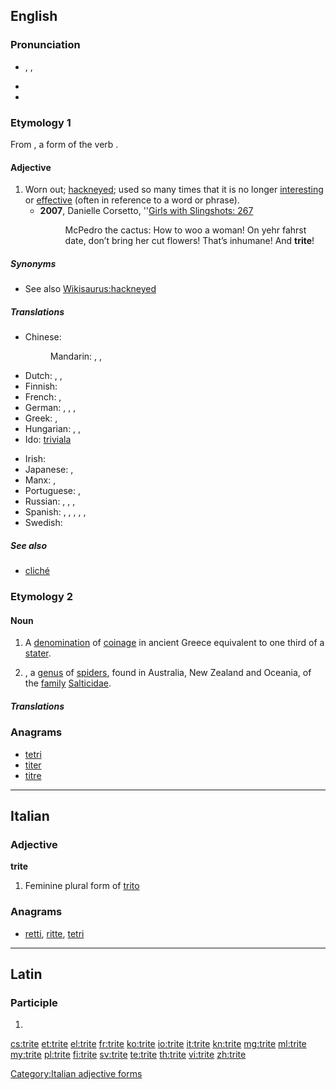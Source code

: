 {{also|Trite}}
==English==

===Pronunciation===
* {{enPR|trīt}}, {{IPA|/traɪt/}}, {{X-SAMPA|/traIt/}}
* {{audio|en-us-trite.ogg|Audio (US)}}
* {{rhymes|aɪt}}

===Etymology 1===
From {{etyl|la|en}} {{term|tritus|lang=la}}, a form of the verb {{term|terere||to rub or wear|lang=la}}.

====Adjective====
{{en-adj|er}}

# Worn out; [[hackneyed]]; used so many times that it is no longer [[interesting]] or [[effective]] (often in reference to a word or phrase).
#* '''2007''', Danielle Corsetto, ''[http://www.girlswithslingshots.com/comic/gws267/ Girls with Slingshots: 267]
#*: McPedro the cactus: How to woo a woman!  On yehr fahrst date, don’t bring her cut flowers!  That’s inhumane!  And '''trite'''!

=====Synonyms=====
* See also [[Wikisaurus:hackneyed]]

=====Translations=====
{{trans-top|worn out; hackneyed; used so many times that it is no longer interesting or effective}}
* Chinese:
*: Mandarin: {{t|cmn|陳腐|sc=Hani}}, {{t|cmn|陈腐|tr=chénfǔ|sc=Hani}}, {{t|cmn|平凡|tr=píngfán|sc=Hani}}
* Dutch: {{t+|nl|versleten}}, {{t+|nl|afgezaagd}}, {{t+|nl|banaal}}
* Finnish: {{t-|fi|kulunut}}
* French: {{t+|fr|banal}}, {{t+|fr|trivial}}
* German: {{t+|de|banal}}, {{t+|de|platt}}, {{t-|de|nichtssagend}}, {{t+|de|abgedroschen}}
* Greek: {{t+|el|τετριμμένος|m|tr=tetrimménos|sc=Grek}}, {{t+|el|κοινότοπος|m|tr=koinótopos|sc=Grek}}
* Hungarian: {{t-|hu|elkoptatott}}, {{t-|hu|elcsépelt}}, {{t+|hu|banális}}
* Ido: [[triviala]]
{{trans-mid}}
* Irish: {{t-|ga|seanchaite}}
* Japanese: {{t+|ja|陳腐|tr=ちんぷな, chinpu-na|alt=陳腐な|sc=Jpan}}, {{t-|ja|ありふれた|tr=arifureta|sc=Jpan}}
* Manx: {{t-|gv|ceaut}}, {{t-|gv|shenn-cheaut}}
* Portuguese: {{t+|pt|gasto}}, {{t+|pt|banal}}
* Russian: {{t+|ru|банальный|tr=banál’nyj|sc=Cyrl}}, {{t+|ru|избитый|tr=izbítyj|sc=Cyrl}}, {{t+|ru|затасканный|tr=zatáskannyj|sc=Cyrl}}, {{t+|ru|шаблонный|tr=šablónnyj|sc=Cyrl}}
* Spanish: {{t-|es|manido}}, {{t-|es|trillado}}, {{t+|es|cliché}}, {{t-|es|tópico}}, {{t-|es|lugar común}}, {{t-|es|trivial}}
* Swedish: {{t|sv|trivial}}
{{trans-bottom}}

=====See also=====
* [[cliché]]

===Etymology 2===
{{etystub}}

{{wikipedia|Trite}}

====Noun====
{{en-noun|-}}

# A [[denomination]] of [[coinage]] in ancient Greece equivalent to one third of a [[stater]].
# {{taxlink|Trite|genus}}, a [[genus]] of [[spider]]s, found in Australia, New Zealand and Oceania, of the [[family]] [[Salticidae]].

=====Translations=====
{{trans-top|denomination of ancient Greek coinage}}
{{trans-mid}}
{{trans-bottom}}

{{trans-top|spider genus}}
{{trans-mid}}
{{trans-bottom}}

===Anagrams===
* [[tetri#English|tetri]]
* [[titer#English|titer]]
* [[titre#English|titre]]

----

==Italian==

===Adjective===
'''trite''' {{f}}

# Feminine plural form of [[trito]]

===Anagrams===
* [[retti#Italian|retti]], [[ritte#Italian|ritte]], [[tetri#Italian|tetri]]

[[Category:Italian adjective forms]]

----

==Latin==

===Participle===
{{la-part-form|trīte}}

# {{inflection of|tritus|trītus|voc|m|s|lang=la}}

[[cs:trite]]
[[et:trite]]
[[el:trite]]
[[fr:trite]]
[[ko:trite]]
[[io:trite]]
[[it:trite]]
[[kn:trite]]
[[mg:trite]]
[[ml:trite]]
[[my:trite]]
[[pl:trite]]
[[fi:trite]]
[[sv:trite]]
[[te:trite]]
[[th:trite]]
[[vi:trite]]
[[zh:trite]]